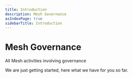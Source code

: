 ```yaml
---
title: Introduction
description: Mesh Governance
asIndexPage: true
sidebarTitle: Introduction
---
```


# Mesh Governance

All Mesh activities involving governance

We are just getting started, here what we have for you so far.
